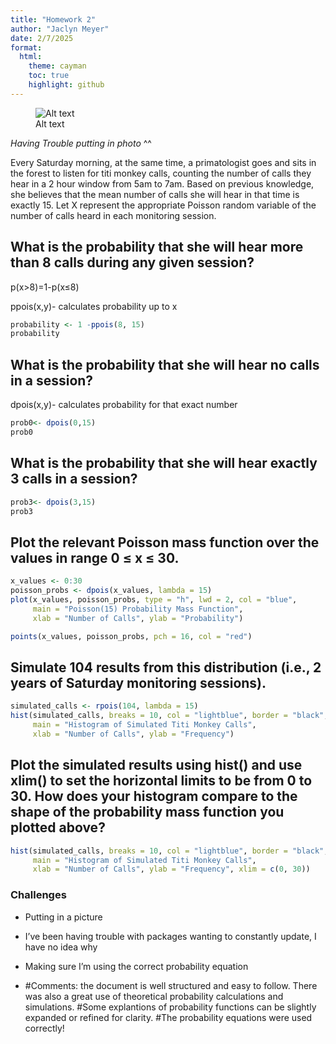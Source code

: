 ```yaml
---
title: "Homework 2"
author: "Jaclyn Meyer"
date: 2/7/2025
format: 
  html:
    theme: cayman
    toc: true
    highlight: github
---
```


![Alt text](/Users/jaclynmeyer/Downloads/titimonkey.jpeg)

*Having Trouble putting in photo* \^\^

Every Saturday morning, at the same time, a primatologist goes and sits in the forest to listen for titi monkey calls, counting the number of calls they hear in a 2 hour window from 5am to 7am. Based on previous knowledge, she believes that the mean number of calls she will hear in that time is exactly 15. Let X represent the appropriate Poisson random variable of the number of calls heard in each monitoring session.

## What is the probability that she will hear more than 8 calls during any given session?

p(x\>8)=1-p(x≤8)

ppois(x,y)- calculates probability up to x

```r
probability <- 1 -ppois(8, 15)
probability

```

## What is the probability that she will hear no calls in a session?

dpois(x,y)- calculates probability for that exact number

```r
prob0<- dpois(0,15)
prob0
```

## What is the probability that she will hear exactly 3 calls in a session?

```r
prob3<- dpois(3,15)
prob3
```

## Plot the relevant Poisson mass function over the values in range 0 ≤ x ≤ 30.

```r
x_values <- 0:30
poisson_probs <- dpois(x_values, lambda = 15)
plot(x_values, poisson_probs, type = "h", lwd = 2, col = "blue",
     main = "Poisson(15) Probability Mass Function",
     xlab = "Number of Calls", ylab = "Probability")

points(x_values, poisson_probs, pch = 16, col = "red")

```

## Simulate 104 results from this distribution (i.e., 2 years of Saturday monitoring sessions).

```r
simulated_calls <- rpois(104, lambda = 15)
hist(simulated_calls, breaks = 10, col = "lightblue", border = "black",
     main = "Histogram of Simulated Titi Monkey Calls",
     xlab = "Number of Calls", ylab = "Frequency")

```

## Plot the simulated results using hist() and use xlim() to set the horizontal limits to be from 0 to 30. How does your histogram compare to the shape of the probability mass function you plotted above?

```r
hist(simulated_calls, breaks = 10, col = "lightblue", border = "black",
     main = "Histogram of Simulated Titi Monkey Calls",
     xlab = "Number of Calls", ylab = "Frequency", xlim = c(0, 30))

```

### Challenges

-   Putting in a picture

-   I've been having trouble with packages wanting to constantly update, I have no idea why

-   Making sure I'm using the correct probability equation

-   
#Comments: the document is well structured and easy to follow. There was also a great use of theoretical probability calculations and simulations. 
#Some explantions of probability functions can be slightly expanded or refined for clarity. 
#The probability equations were used correctly! 

